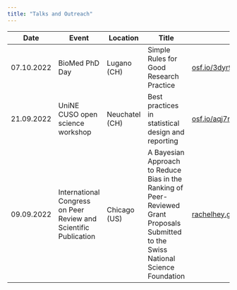 ```yaml
---
title: "Talks and Outreach"
---
```


| Date | Event | Location | Title | Slides |
|------|-------|----------|-------|--------|
| 07.10.2022 | BioMed PhD Day | Lugano (CH) | Simple Rules for Good Research Practice | [osf.io/3dyr9](https://osf.io/3dyr9) |
| 21.09.2022 | UniNE CUSO open science workshop| Neuchatel (CH) | Best practices in statistical design and reporting | [osf.io/aqj7r](https://osf.io/aqj7r) |
| 09.09.2022 | International Congress on Peer Review and Scientific Publication | Chicago (US) | A Bayesian Approach to Reduce Bias in the Ranking of Peer-Reviewed Grant Proposals Submitted to the Swiss National Science Foundation | [rachelhey.github.io/talks/BR_chicago](https://rachelhey.github.io/talks/BR_chicago/#1) |

